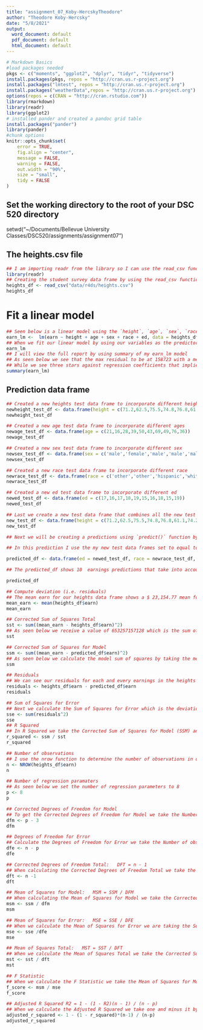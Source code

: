 ```yaml
---
title: "assignment_07_Koby-HercskyTheodore"
author: "Theodore Koby-Hercsky"
date: "5/8/2021"
output: 
  word_document: default
  pdf_document: default
  html_document: default 
---
```


```r
# Markdown Basics
#load packages needed
pkgs <- c("moments", "ggplot2", "dplyr", "tidyr", "tidyverse")
install.packages(pkgs, repos = "http://cran.us.r-project.org")
install.packages("lmtest", repos = "http://cran.us.r-project.org")
install.packages("weatherData",repos = "http://cran.us.r-project.org")
options(repos = c(CRAN = "http://cran.rstudio.com"))
library(rmarkdown)
library(readr)
library(ggplot2)
# installed pander and created a pandoc grid table
install.packages("pander")
library(pander)
#chunk options
knitr::opts_chunk$set(
	error = TRUE,
	fig.align = "center",
	message = FALSE,
	warning = FALSE,
	out.width = "90%",
	size = "small",
	tidy = FALSE
)
```

## Set the working directory to the root of your DSC 520 directory
setwd("~/Documents/Bellevue University Classes/DSC520/assignments/assignment07")

## The heights.csv file 
```r
## I am importing readr from the library so I can use the read_csv function to create my student survey data frame.
library(readr)
## Creating the student survey data frame by using the read_csv function to pull my student survey data. 
heights_df <- read_csv("data/r4ds/heights.csv")
heights_df
```

# Fit a linear model
```r
## Seen below is a linear model using the `height`, `age`, `sex`, `race`, and `ed` variables as the predictors and `earn` as the outcome
earn_lm <-  lm(earn ~ height + age + sex + race + ed, data = heights_df)
## When we fit our linear model by using our variables as the predictor and earn as the outcome with the heights_df as our data we see coefficients for intercept and height, age, sex, race, and ed which is the slope for the predictors. 
earn_lm
## I will view the full report by using summary of my earn_lm model
## As seen below we see that the max residual to be at 158723 with a median at -2208.
## While we see three stars against regression coefficients that implies the independent variables are highly correlated with dependent variable earn with a linear relationship.
summary(earn_lm)
```

## Prediction data frame
```r
## Created a new heights test data frame to incorporate different heights
newheight_test_df <- data.frame(height = c(71.2,62.5,75.5,74.8,76.8,61.1,74.2,75.9,77.3,73.5))
newheight_test_df

## Created a new age test data frame to incorporate different ages 
newage_test_df <- data.frame(age = c(21,16,28,39,50,43,69,49,76,36))
newage_test_df

## Created a new sex test data frame to incorporate different sex 
newsex_test_df <- data.frame(sex = c('male','female','male','male','male','female','male','male','male','male'))
newsex_test_df

## Created a new race test data frame to incorporate different race 
newrace_test_df <- data.frame(race = c('other','other','hispanic','white','other','hispanic','white','hispanic','other','hispanic'))
newrace_test_df

## Created a new ed test data frame to incorporate different ed
newed_test_df <- data.frame(ed = c(17,16,17,18,19,15,16,18,15,19))
newed_test_df

## Last we create a new test data frame that combines all the new test data frames we just created.
new_test_df <- data.frame(height = c(71.2,62.5,75.5,74.8,76.8,61.1,74.2,75.9,77.3,73.5), age = c(21,16,28,39,50,43,69,49,76,36), sex = c('male','female','male','male','male','female','male','male','male','male'), race = c('other','other','hispanic','white','other','hispanic','white','hispanic','other','hispanic'), ed = c(17,16,17,18,19,15,16,18,15,19))
new_test_df

## Next we will be creating a predictions using `predict()` function by using all the new test data frames we created.

## In this prediction I use the my new test data frames set to equal to the correct variables and earn set to predict from our earn_lm and the new data that was created in the data frame new_test_df.

predicted_df <- data.frame(ed = newed_test_df, race = newrace_test_df, height = newheight_test_df, age = newage_test_df, sex = newsex_test_df, earn = predict(earn_lm, newdata = new_test_df))

## The predicted_df shows 10  earnings predictions that take into account variable that we created which we see much higher earnings for males then we do females as seen below. 

predicted_df
```


```r
## Compute deviation (i.e. residuals)
## The mean earn for our heights data frame shows a $ 23,154.77 mean for our ten earnings for our variables.
mean_earn <- mean(heights_df$earn)
mean_earn

## Corrected Sum of Squares Total
sst <- sum((mean_earn - heights_df$earn)^2)
## As seen below we receive a value of 653257157128 which is the sum of squares total for the mean of earn from our heights data set. Which is known as the total amount of differences presented in a basic model that represents the how good the mean is as a model of the observed data.
sst

## Corrected Sum of Squares for Model
ssm <- sum((mean_earn - predicted_df$earn)^2)
## As seen below we calculate the model sum of squares by taking the mean_earn that we calculated and minus it by our predicted earnings to the second. Which measures the deviation of data points away from the mean value. As our result indicates a large degree of variability within the data set.
ssm

## Residuals
## We can see our residuals for each and every earnings in the heights data frame.
residuals <- heights_df$earn - predicted_df$earn
residuals

## Sum of Squares for Error
## Next we calculate the Sum of Squares for Error which is the deviations predicted from actual empirical values of data. As the error is the difference between the observed value and the predicted value which we want to be as minimal as possible.
sse <- sum(residuals^2)
sse
## R Squared
## In R Squared we take the Corrected Sum of Squares for Model (SSM) and divide it by Corrected Sum of Squares Total (sst) Which is a statistical measure of how well the regression predictions approximate the real data points as seen below
r_squared <- ssm / sst
r_squared

## Number of observations
## I use the nrow function to determine the number of observations in our heights data set
n <- NROW(heights_df$earn)
n

## Number of regression paramaters
## As seen below we set the number of regression parameters to 8
p <- 8
p

## Corrected Degrees of Freedom for Model
## To get the Corrected Degrees of Freedom for Model we take the Number of regression parameters and minus it by three.
dfm <- p - 3
dfm

## Degrees of Freedom for Error
## Calculate the Degrees of Freedom for Error we take the Number of observations and minus it by the Number of regression parameters.As the Corrected Degrees of Freedom Total shows the number of independent values that can vary in an analysis without breaking any constraints
dfe <- n - p
dfe

## Corrected Degrees of Freedom Total:   DFT = n - 1
## When calculating the Corrected Degrees of Freedom Total we take the Number of observations and minus it by one As the Corrected Degrees of Freedom Total shows the number of independent values that can vary in an analysis without breaking any constraints that have been corrected.
dft <- n -1
dft

## Mean of Squares for Model:   MSM = SSM / DFM
## When calculating the Mean of Squares for Model we take the Corrected Sum of Squares for Model and divide it by the Corrected Degrees of Freedom for Model which gives us 514683792
msm <- ssm / dfm
msm

## Mean of Squares for Error:   MSE = SSE / DFE
## When we calculate the Mean of Squares for Error we are taking the Sum of Squares for Error and dividing it by the Degrees of Freedom for Error which gives us 622326573
mse <- sse /dfe
mse

## Mean of Squares Total:   MST = SST / DFT
## When we calculate the Mean of Squares Total we take the Corrected Sum of Squares Total and divide it by the Corrected Degrees of Freedom Total which gives us 548494674
mst <- sst / dft
mst

## F Statistic
## When we calculate the F Statistic we take the Mean of Squares for Model and divide by the Mean of Squares Total to get 0.8270317 This shows that the coefficients that was used in the model to improved the models fit by a large percent seen as 82.70%.
f_score <- msm / mse
f_score

## Adjusted R Squared R2 = 1 - (1 - R2)(n - 1) / (n - p)
## When we calculate the Adjusted R Squared we take one and minus it by (one - R Squared R^2)then times it by (Number of observations - one) then divide it by (Number of observations - Number of regression parameters) which gives us -0.001949506. As Adjusted R2 indicates how well terms fit a curve or line as we see it is a negative percentage meaning it does not fit well with the curve
adjusted_r_squared <- 1 - (1 - r_squared)*(n-1) / (n-p)
adjusted_r_squared

```

